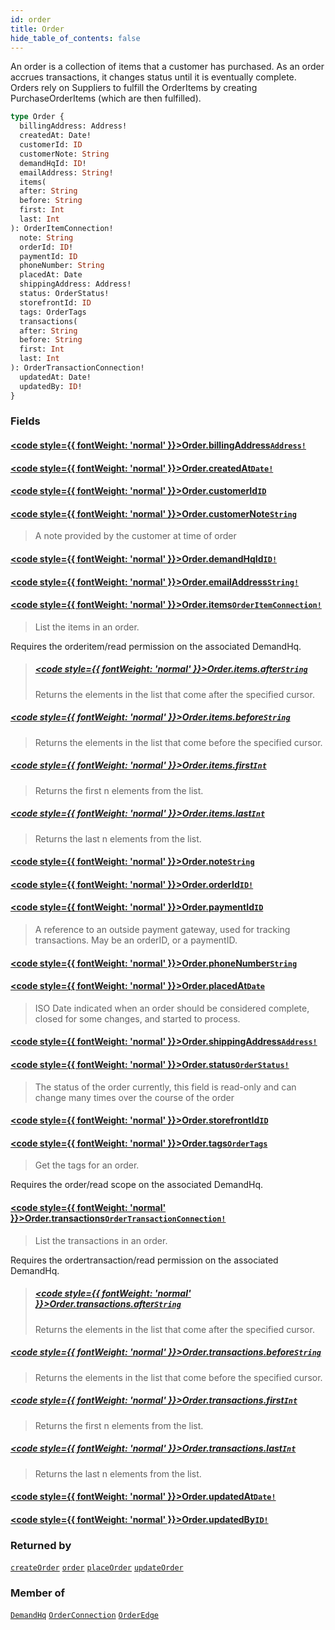 ```yaml
---
id: order
title: Order
hide_table_of_contents: false
---
```








An order is a collection of items that a customer has purchased.
As an order accrues transactions, it changes status until it is eventually complete.
Orders rely on Suppliers to fulfill the OrderItems by creating PurchaseOrderItems (which are then fulfilled).

```graphql
type Order {
  billingAddress: Address!
  createdAt: Date!
  customerId: ID
  customerNote: String
  demandHqId: ID!
  emailAddress: String!
  items(
  after: String
  before: String
  first: Int
  last: Int
): OrderItemConnection!
  note: String
  orderId: ID!
  paymentId: ID
  phoneNumber: String
  placedAt: Date
  shippingAddress: Address!
  status: OrderStatus!
  storefrontId: ID
  tags: OrderTags
  transactions(
  after: String
  before: String
  first: Int
  last: Int
): OrderTransactionConnection!
  updatedAt: Date!
  updatedBy: ID!
}
```


### Fields

#### [<code style={{ fontWeight: 'normal' }}>Order.<b>billingAddress</b></code>](#)<Bullet />[`Address!`](/demand/api/graphql-admin/reference/objects/address) <Badge class="secondary" text="non-null"/> <Badge class="secondary" text="object"/>
> 
> 

#### [<code style={{ fontWeight: 'normal' }}>Order.<b>createdAt</b></code>](#)<Bullet />[`Date!`](/demand/api/graphql-admin/reference/scalars/date) <Badge class="secondary" text="non-null"/> <Badge class="secondary" text="scalar"/>
> 
> 

#### [<code style={{ fontWeight: 'normal' }}>Order.<b>customerId</b></code>](#)<Bullet />[`ID`](/demand/api/graphql-admin/reference/scalars/id) <Badge class="secondary" text="scalar"/>
> 
> 

#### [<code style={{ fontWeight: 'normal' }}>Order.<b>customerNote</b></code>](#)<Bullet />[`String`](/demand/api/graphql-admin/reference/scalars/string) <Badge class="secondary" text="scalar"/>
> A note provided by the customer at time of order
> 

#### [<code style={{ fontWeight: 'normal' }}>Order.<b>demandHqId</b></code>](#)<Bullet />[`ID!`](/demand/api/graphql-admin/reference/scalars/id) <Badge class="secondary" text="non-null"/> <Badge class="secondary" text="scalar"/>
> 
> 

#### [<code style={{ fontWeight: 'normal' }}>Order.<b>emailAddress</b></code>](#)<Bullet />[`String!`](/demand/api/graphql-admin/reference/scalars/string) <Badge class="secondary" text="non-null"/> <Badge class="secondary" text="scalar"/>
> 
> 

#### [<code style={{ fontWeight: 'normal' }}>Order.<b>items</b></code>](#)<Bullet />[`OrderItemConnection!`](/demand/api/graphql-admin/reference/objects/order-item-connection) <Badge class="secondary" text="non-null"/> <Badge class="secondary" text="object"/>
> List the items in an order.
            
Requires the orderitem/read permission on the associated DemandHq.
> ##### [<code style={{ fontWeight: 'normal' }}>Order.items.<b>after</b></code>](#)<Bullet />[`String`](/demand/api/graphql-admin/reference/scalars/string) <Badge class="secondary" text="scalar"/>
> Returns the elements in the list that come after the specified cursor.
> 

##### [<code style={{ fontWeight: 'normal' }}>Order.items.<b>before</b></code>](#)<Bullet />[`String`](/demand/api/graphql-admin/reference/scalars/string) <Badge class="secondary" text="scalar"/>
> Returns the elements in the list that come before the specified cursor.
> 

##### [<code style={{ fontWeight: 'normal' }}>Order.items.<b>first</b></code>](#)<Bullet />[`Int`](/demand/api/graphql-admin/reference/scalars/int) <Badge class="secondary" text="scalar"/>
> Returns the first n elements from the list.
> 

##### [<code style={{ fontWeight: 'normal' }}>Order.items.<b>last</b></code>](#)<Bullet />[`Int`](/demand/api/graphql-admin/reference/scalars/int) <Badge class="secondary" text="scalar"/>
> Returns the last n elements from the list.
> 

#### [<code style={{ fontWeight: 'normal' }}>Order.<b>note</b></code>](#)<Bullet />[`String`](/demand/api/graphql-admin/reference/scalars/string) <Badge class="secondary" text="scalar"/>
> 
> 

#### [<code style={{ fontWeight: 'normal' }}>Order.<b>orderId</b></code>](#)<Bullet />[`ID!`](/demand/api/graphql-admin/reference/scalars/id) <Badge class="secondary" text="non-null"/> <Badge class="secondary" text="scalar"/>
> 
> 

#### [<code style={{ fontWeight: 'normal' }}>Order.<b>paymentId</b></code>](#)<Bullet />[`ID`](/demand/api/graphql-admin/reference/scalars/id) <Badge class="secondary" text="scalar"/>
> A reference to an outside payment gateway, used for tracking transactions. May be an orderID, or a paymentID.
> 

#### [<code style={{ fontWeight: 'normal' }}>Order.<b>phoneNumber</b></code>](#)<Bullet />[`String`](/demand/api/graphql-admin/reference/scalars/string) <Badge class="secondary" text="scalar"/>
> 
> 

#### [<code style={{ fontWeight: 'normal' }}>Order.<b>placedAt</b></code>](#)<Bullet />[`Date`](/demand/api/graphql-admin/reference/scalars/date) <Badge class="secondary" text="scalar"/>
> ISO Date indicated when an order should be considered complete, closed for some changes, and started to process.
> 

#### [<code style={{ fontWeight: 'normal' }}>Order.<b>shippingAddress</b></code>](#)<Bullet />[`Address!`](/demand/api/graphql-admin/reference/objects/address) <Badge class="secondary" text="non-null"/> <Badge class="secondary" text="object"/>
> 
> 

#### [<code style={{ fontWeight: 'normal' }}>Order.<b>status</b></code>](#)<Bullet />[`OrderStatus!`](/demand/api/graphql-admin/reference/enums/order-status) <Badge class="secondary" text="non-null"/> <Badge class="secondary" text="enum"/>
> The status of the order currently, this field is read-only and can change many times over the course of the order
> 

#### [<code style={{ fontWeight: 'normal' }}>Order.<b>storefrontId</b></code>](#)<Bullet />[`ID`](/demand/api/graphql-admin/reference/scalars/id) <Badge class="secondary" text="scalar"/>
> 
> 

#### [<code style={{ fontWeight: 'normal' }}>Order.<b>tags</b></code>](#)<Bullet />[`OrderTags`](/demand/api/graphql-admin/reference/objects/order-tags) <Badge class="secondary" text="object"/>
> Get the tags for an order.

Requires the order/read scope on the associated DemandHq.
> 

#### [<code style={{ fontWeight: 'normal' }}>Order.<b>transactions</b></code>](#)<Bullet />[`OrderTransactionConnection!`](/demand/api/graphql-admin/reference/objects/order-transaction-connection) <Badge class="secondary" text="non-null"/> <Badge class="secondary" text="object"/>
> List the transactions in an order.
            
Requires the ordertransaction/read permission on the associated DemandHq.
> ##### [<code style={{ fontWeight: 'normal' }}>Order.transactions.<b>after</b></code>](#)<Bullet />[`String`](/demand/api/graphql-admin/reference/scalars/string) <Badge class="secondary" text="scalar"/>
> Returns the elements in the list that come after the specified cursor.
> 

##### [<code style={{ fontWeight: 'normal' }}>Order.transactions.<b>before</b></code>](#)<Bullet />[`String`](/demand/api/graphql-admin/reference/scalars/string) <Badge class="secondary" text="scalar"/>
> Returns the elements in the list that come before the specified cursor.
> 

##### [<code style={{ fontWeight: 'normal' }}>Order.transactions.<b>first</b></code>](#)<Bullet />[`Int`](/demand/api/graphql-admin/reference/scalars/int) <Badge class="secondary" text="scalar"/>
> Returns the first n elements from the list.
> 

##### [<code style={{ fontWeight: 'normal' }}>Order.transactions.<b>last</b></code>](#)<Bullet />[`Int`](/demand/api/graphql-admin/reference/scalars/int) <Badge class="secondary" text="scalar"/>
> Returns the last n elements from the list.
> 

#### [<code style={{ fontWeight: 'normal' }}>Order.<b>updatedAt</b></code>](#)<Bullet />[`Date!`](/demand/api/graphql-admin/reference/scalars/date) <Badge class="secondary" text="non-null"/> <Badge class="secondary" text="scalar"/>
> 
> 

#### [<code style={{ fontWeight: 'normal' }}>Order.<b>updatedBy</b></code>](#)<Bullet />[`ID!`](/demand/api/graphql-admin/reference/scalars/id) <Badge class="secondary" text="non-null"/> <Badge class="secondary" text="scalar"/>
> 
> 



### Returned by

[`createOrder`](/demand/api/graphql-admin/reference/mutations/create-order)  <Badge class="secondary" text="mutation"/><Bullet />[`order`](/demand/api/graphql-admin/reference/queries/order)  <Badge class="secondary" text="query"/><Bullet />[`placeOrder`](/demand/api/graphql-admin/reference/mutations/place-order)  <Badge class="secondary" text="mutation"/><Bullet />[`updateOrder`](/demand/api/graphql-admin/reference/mutations/update-order)  <Badge class="secondary" text="mutation"/>

### Member of

[`DemandHq`](/demand/api/graphql-admin/reference/objects/demand-hq)  <Badge class="secondary" text="object"/><Bullet />[`OrderConnection`](/demand/api/graphql-admin/reference/objects/order-connection)  <Badge class="secondary" text="object"/><Bullet />[`OrderEdge`](/demand/api/graphql-admin/reference/objects/order-edge)  <Badge class="secondary" text="object"/>



